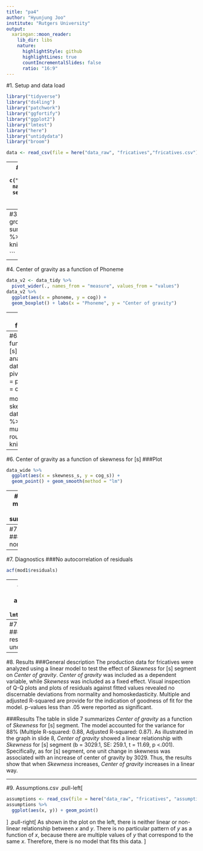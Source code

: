 ```yaml
---
title: "pa4"
author: "Hyunjung Joo"
institute: "Rutgers University"
output:
  xaringan::moon_reader:
    lib_dir: libs
    nature:
      highlightStyle: github
      highlightLines: true
      countIncrementalSlides: false
      ratio: "16:9"
---
```


#1. Setup and data load
```r
library("tidyverse")
library("ds4ling")
library("patchwork")
library("ggfortify")
library("ggplot2")
library("lmtest")
library("here")
library("untidydata")
library("broom")
```

```r

data <- read_csv(file = here("data_raw", "fricatives","fricatives.csv"))

```
---
#2. Tidying the data
```r

data_tidy <- data %>%
  pivot_longer(, col = c("s_cog","sh_cog","s_skewness","sh_skewness"),
               names_to = "names", 
               values_to = "values") %>%
  separate(names, c("phoneme", "measure"), "_") %>%
  write_csv(file = here("data_tidy", "fricatives_tidy.csv"))
head(data_tidy)
```
---
#3. Descriptive statistics
```r

data_tidy %>%
  group_by(phoneme, measure) %>%
  summarize(avg = mean(values),
            sd = sd(values)) %>%  
  mutate_if(is.numeric, round, digits = 2) %>%
  knitr::kable()

```
---
#4. Center of gravity as a function of Phoneme
```r
data_v2 <- data_tidy %>%
  pivot_wider(., names_from = "measure", values_from = "values")
data_v2 %>%
  ggplot(aes(x = phoneme, y = cog)) +
  geom_boxplot() + labs(x = "Phoneme", y = "Center of gravity") 

```
---
#5. Skewness as a function of Phoneme

```r
data_v2 %>%
  ggplot(aes(x = phoneme, y = skewness)) +
  stat_summary(fun.data = mean_se, geom = "errorbar", width = .25) +
  stat_summary(fun = mean, geom = "point", size = 4, fill='black', pch = 21) +
  labs(x = "Phoneme", y = "Skewness") 
```
---
#6. Center of gravity as a function of skewness for [s]
###Statistical analysis
```r
data_wide <- data_v2 %>%
  pivot_wider(.,names_from = phoneme, values_from = c(cog, skewness))

mod1 <- lm(cog_s ~ skewness_s, data = data_wide)
tidy(mod1) %>% 
  mutate_if(is.numeric, round, digits = 2) %>%
  knitr::kable()
```
---
#6. Center of gravity as a function of skewness for [s]
###Plot
```r
data_wide %>%
  ggplot(aes(x = skewness_s, y = cog_s)) +
  geom_point() + geom_smooth(method = "lm")
```
---
#7. Diagnostics
###The mean of residuals is zero
```r
summary(mod1$residuals) 

```
---
#7. Diagnostics
###Homoskedasticity and normality of residuals
```r
autoplot(mod1, which = c(1,2))
```
---
#7. Diagnostics
###No autocorrelation of residuals
```r
acf(mod1$residuals) 
```
---
#7. Diagnostics
###No autocorrelation of residuals
```r
lmtest::dwtest(mod1)
```
---
#7. Diagnostics
###Predictors and residuals are uncorrelated
```r
cor.test(data_wide$skewness_s, mod1$residuals)
```
---
#8. Results
###General description
The production data for fricatives were analyzed using a linear model to test the effect of *Skewness* for [s] segment on *Center of gravity*. *Center of gravity* was included as a dependent variable, while *Skewness* was included as a fixed effect. Visual inspection of Q-Q plots and plots of residuals against fitted values revealed no discernable deviations from normality and homoskedasticity. Multiple and adjusted R-squared are provide for the indication of goodness of fit for the model. p-values less than .05 were reported as significant.

###Results
The table in slide 7 summarizes *Center of gravity* as a function of *Skewness* for [s] segment. The model accounted for the variance for 88% (Multiple R-squared:  0.88, Adjusted R-squared:  0.87). As illustrated in the graph in slide 8, *Center of gravity* showed a linear relationship with *Skewness* for [s] segment (b = 3029.1, SE: 259.1, t = 11.69, p <.001). Specifically, as for [s] segment, one unit change in skewness was associated with an increase of center of gravity by 3029. Thus, the results show that when *Skewness* increases, *Center of gravity* increases in a linear way.

---
#9. Assumptions.csv
.pull-left[
```r
assumptions <- read_csv(file = here("data_raw", "fricatives", "assumptions.csv"))
assumptions %>%
  ggplot(aes(x, y)) + geom_point()
```
]
.pull-right[
As shown in the plot on the left, there is neither linear or non-linear relationship between *x* and *y*. There is no particular pattern of *y* as a function of *x*, because there are multiple values of *y* that correspond to the same *x*. Therefore, there is no model that fits this data. 
]